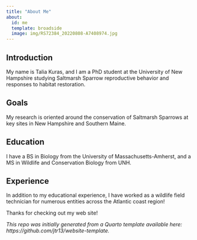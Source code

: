 ```yaml
---
title: "About Me"
about:
  id: me
  template: broadside
  image: img/RS72384_20220808-A7408974.jpg
---
```


::: {#me}

## Introduction

My name is Talia Kuras, and I am a PhD student at the University of New Hampshire studying Saltmarsh Sparrow reproductive behavior and responses to habitat restoration. 

## Goals

My research is oriented around the conservation of Saltmarsh Sparrows at key sites in New Hampshire and Southern Maine.

## Education

I have a BS in Biology from the University of Massachusetts-Amherst, and a MS in Wildlife and Conservation Biology from UNH. 

## Experience
In addition to my educational experience, I have worked as a wildlife field technician for numerous entities across the Atlantic coast region!
:::

Thanks for checking out my web site!

*This repo was initially generated from a Quarto template available here: https://github.com/jtr13/website-template.*

